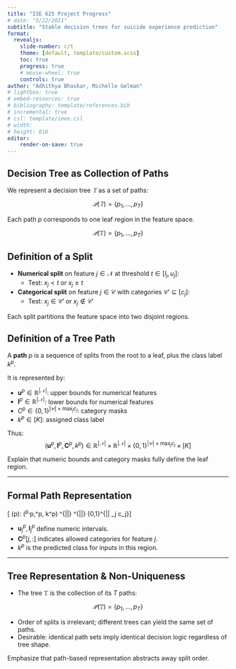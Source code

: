 ```yaml
---
title: "ISE 625 Project Progress"
# date: "5/22/2021"
subtitle: "Stable decision trees for suicide experience prediction"
format: 
  revealjs:
    slide-number: c/t
    theme: [default, template/custom.scss]
    toc: true
    progress: true
    # mouse-wheel: true
    controls: true
author: "Adhithya Bhaskar, Michelle Gelman"
# lightbox: true
# embed-resources: true
# bibliography: template/references.bib
# incremental: true
# csl: template/ieee.csl
# width: 
# height: 816
editor:
    render-on-save: true
---
```




## Decision Tree as Collection of Paths

We represent a decision tree $𝕋$ as a set of paths:

$$
𝒫(𝕋) = \{p_1, \dots, p_T\}
$$

Each path $p$ corresponds to one leaf region in the feature space.

$$
𝒫(\mathbb{T}) = \{p_1, \dots, p_T\}
$$


## Definition of a Split

- **Numerical split** on feature $j \in \mathcal{N}$ at threshold $t \in [l_j,u_j]$:
  - Test: $x_j < t$ or $x_j \ge t$  
- **Categorical split** on feature $j \in \mathcal{C}$ with categories $\mathcal{C}' \subseteq [c_j]$:
  - Test: $x_j \in \mathcal{C}'$ or $x_j \notin \mathcal{C}'$

Each split partitions the feature space into two disjoint regions.

## Definition of a Tree Path

A **path** $p$ is a sequence of splits from the root to a leaf, plus the class label $k^p$.

It is represented by:

- $\mathbf{u}^p \in \mathbb{R}^{|\mathcal{N}|}$: upper bounds for numerical features  
- $\mathbf{l}^p \in \mathbb{R}^{|\mathcal{N}|}$: lower bounds for numerical features  
- $C^p \in \{0,1\}^{|\mathcal{C}| \times \max_j c_j}$: category masks  
- $k^p \in [K]$: assigned class label

Thus:  
$$
(\mathbf{u}^p,\mathbf{l}^p,\bm{C}^p,k^p) \in \mathbb{R}^{|\mathcal{N}|} \times \mathbb{R}^{|\mathcal{N}|} \times \{0,1\}^{|\mathcal{C}| \times \max_j c_j} \times [K]
$$

```{=html}
<aside class="notes">
Explain that numeric bounds and category masks fully define the leaf region.
</aside>
```    

---

## Formal Path Representation

\[
(p):
\bigl(\mathbf{u}^p,\mathbf{l}^p,\bm{C}^p, k^p\bigr)
\in
\mathbb{R}^{|\mathcal{N}|}\times
\mathbb{R}^{|\mathcal{N}|}\times
\{0,1\}^{|\mathcal{C}| \times \max_j c_j}\times
[K]
\]

- $\mathbf{u}^p_j, \mathbf{l}^p_j$ define numeric intervals.
- $\bm{C}^p[j, :]$ indicates allowed categories for feature $j$.
- $k^p$ is the predicted class for inputs in this region.

---

## Tree Representation & Non-Uniqueness

- The tree $\mathbb{T}$ is the collection of its $T$ paths:

$$
\mathcal{P}(\mathbb{T}) = \{p_1, \dots, p_T\}
$$

- Order of splits is irrelevant; different trees can yield the same set of paths.
- Desirable: identical path sets imply identical decision logic regardless of tree shape.

```{=html}
<aside class="notes">
Emphasize that path-based representation abstracts away split order.
</aside>
```    





<!-- The project proposal and presentation will be evaluated based on the following criteria:
    Relevance to class topic
    Clarity of the project proposal (1 page) and presentation.
    Feasibility of the proposed work based on data availability and proposed plan for solving the problem.
    Potential for social impact. -->

<!-- ### Proposal Outline
## 1. Problem Context and Background
## 2. Pre-processing Data

- Dataset Considerations
- Compare/contrast old pre-processing steps with new proposal

## 3. Data Analysis      
- Criteria for Ideal deal dataset
- Defining Stability
- Defining Generalizability
- Defining Fairness
## 3. Model Background
- Literature Review
- Hyperparameter Considerations
- Mathematical Formulation
## 1. Implementation
-  Defining Tree Pipeline  
- Mathematical Details
## 4. Training ML Model
## 5. Testing and Results 
## 6. Discussion 
## 7. Future Work -->
<!-- https://quarto.org/docs/presentations/ -->
